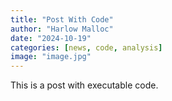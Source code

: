 ```yaml
---
title: "Post With Code"
author: "Harlow Malloc"
date: "2024-10-19"
categories: [news, code, analysis]
image: "image.jpg"
---
```


This is a post with executable code.
